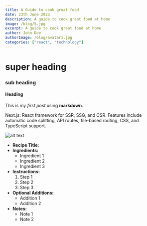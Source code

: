 ```yaml
---
title: A Guide to cook great food
date: 23th June 2023
description: A guide to cook great food at home
image: /blog/5.jpg
excerpt: A guide to cook great food at home
author: John Doe
authorImage: /blog/avatar1.jpg
categories: ["react", "technology"]
---
```

# super heading
### sub heading
#### Heading

This is my *first post* using **markdown**.

Next.js: React framework for SSR, SSG, and CSR. Features include automatic code splitting, API routes, file-based routing, CSS, and TypeScript support.

![alt text](https://images.pexels.com/photos/756861/pexels-photo-756861.jpeg "Title")

- **Recipe Title:** 
- **Ingredients:**
  - Ingredient 1
  - Ingredient 2
  - Ingredient 3
- **Instructions:**
  1. Step 1
  2. Step 2
  3. Step 3
- **Optional Additions:**
  - Addition 1
  - Addition 2
- **Notes:**
  - Note 1
  - Note 2